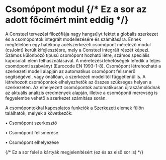 
# Csomópont modul {/* Ez a sor az adott főcímért mint eddig */}

A Consteel tervezési filozófiája nagy hangsúlyt fektet a globális szerkezet és a csomópontok integrált modellezésére és számítására. Ennek megfelelően egy hatékony acélszerkezeti csomópont méretező modul (csJoint) került kifejlesztésre, mely a Consteel integrált részét képezi. Számos különböző típusú csomópont hozható létre, számos speciális kapcsolati elem felhasználásával. A méretezési lehetőségek lefedik a teljes csomóponti szabványt (Eurocode EN 1993-1-8). Csomópont létrehozható a szerkezeti modell alapján az automatikus csomópont felismerő segítségével, vagy önállóan, a szerkezeti modelltől függetlenül is. A létrehozott csomópontok elhelyezhetők az összes szükséges helyen a szerkezeten. Az elhelyezett csomópontok automatikusan újraszámolódnak az aktuális analízis eredmények alapján, illetve a csomóponti merevség is fegyelembe vehető a szerkezet számítása során.
 
A csomópontokkal kapcsolatos funkciók a Szerkezeti elemek fülön találhatók, melyek a következők:

•	Csomópont szerkesztő

•	Csomópont felismerése

•	Csomópont elhelyezése


<DocCardList />   {/* Ez a sor felel a kártyák megjelenítésért (ez és az első sor is) */}
